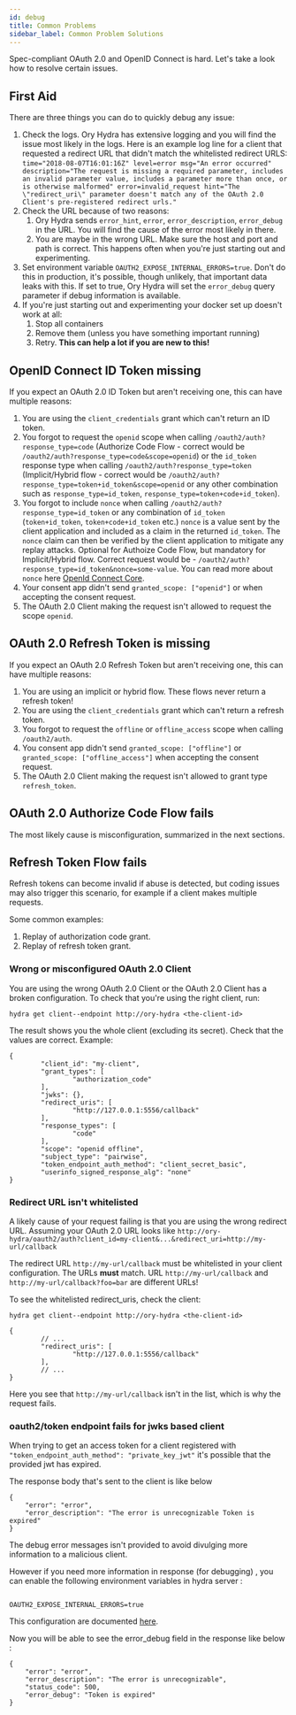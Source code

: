 ```yaml
---
id: debug
title: Common Problems
sidebar_label: Common Problem Solutions
---
```


Spec-compliant OAuth 2.0 and OpenID Connect is hard. Let's take a look how to resolve certain issues.

## First Aid

There are three things you can do to quickly debug any issue:

1. Check the logs. Ory Hydra has extensive logging and you will find the issue most likely in the logs. Here is an example log
   line for a client that requested a redirect URL that didn't match the whitelisted redirect URLS:
   `time="2018-08-07T16:01:16Z" level=error msg="An error occurred" description="The request is missing a required parameter, includes an invalid parameter value, includes a parameter more than once, or is otherwise malformed" error=invalid_request hint="The \"redirect_uri\" parameter doesn't match any of the OAuth 2.0 Client's pre-registered redirect urls."`
2. Check the URL because of two reasons:
   1. Ory Hydra sends `error_hint`, `error`, `error_description`, `error_debug` in the URL. You will find the cause of the error
      most likely in there.
   2. You are maybe in the wrong URL. Make sure the host and port and path is correct. This happens often when you're just
      starting out and experimenting.
3. Set environment variable `OAUTH2_EXPOSE_INTERNAL_ERRORS=true`. Don't do this in production, it's possible, though unlikely,
   that important data leaks with this. If set to true, Ory Hydra will set the `error_debug` query parameter if debug information
   is available.
4. If you're just starting out and experimenting your docker set up doesn't work at all:
   1. Stop all containers
   2. Remove them (unless you have something important running)
   3. Retry. **This can help a lot if you are new to this!**

## OpenID Connect ID Token missing

If you expect an OAuth 2.0 ID Token but aren't receiving one, this can have multiple reasons:

1. You are using the `client_credentials` grant which can't return an ID token.
2. You forgot to request the `openid` scope when calling `/oauth2/auth?response_type=code` (Authorize Code Flow - correct would be
   `/oauth2/auth?response_type=code&scope=openid`) or the `id_token` response type when calling `/oauth2/auth?response_type=token`
   (Implicit/Hybrid flow - correct would be `/oauth2/auth?response_type=token+id_token&scope=openid` or any other combination such
   as `response_type=id_token`, `response_type=token+code+id_token`).
3. You forgot to include `nonce` when calling `/oauth2/auth?response_type=id_token` or any combination of `id_token`
   (`token+id_token`, `token+code+id_token` etc.) `nonce` is a value sent by the client application and included as a claim in the
   returned `id_token`. The `nonce` claim can then be verified by the client application to mitigate any replay attacks. Optional
   for Authoize Code Flow, but mandatory for Implicit/Hybrid flow. Correct request would be -
   `/oauth2/auth?response_type=id_token&nonce=some-value`. You can read more about `nonce` here
   [OpenId Connect Core](https://openid.net/specs/openid-connect-core-1_0.html#NonceNotes).
4. Your consent app didn't send `granted_scope: ["openid"]` or when accepting the consent request.
5. The OAuth 2.0 Client making the request isn't allowed to request the scope `openid`.

## OAuth 2.0 Refresh Token is missing

If you expect an OAuth 2.0 Refresh Token but aren't receiving one, this can have multiple reasons:

1. You are using an implicit or hybrid flow. These flows never return a refresh token!
2. You are using the `client_credentials` grant which can't return a refresh token.
3. You forgot to request the `offline` or `offline_access` scope when calling `/oauth2/auth`.
4. You consent app didn't send `granted_scope: ["offline"]` or `granted_scope: ["offline_access"]` when accepting the consent
   request.
5. The OAuth 2.0 Client making the request isn't allowed to grant type `refresh_token`.

## OAuth 2.0 Authorize Code Flow fails

The most likely cause is misconfiguration, summarized in the next sections.

## Refresh Token Flow fails

Refresh tokens can become invalid if abuse is detected, but coding issues may also trigger this scenario, for example if a client
makes multiple requests.

Some common examples:

1.  Replay of authorization code grant.
2.  Replay of refresh token grant.

### Wrong or misconfigured OAuth 2.0 Client

You are using the wrong OAuth 2.0 Client or the OAuth 2.0 Client has a broken configuration. To check that you're using the right
client, run:

```
hydra get client--endpoint http://ory-hydra <the-client-id>
```

The result shows you the whole client (excluding its secret). Check that the values are correct. Example:

```
{
        "client_id": "my-client",
        "grant_types": [
                "authorization_code"
        ],
        "jwks": {},
        "redirect_uris": [
                "http://127.0.0.1:5556/callback"
        ],
        "response_types": [
                "code"
        ],
        "scope": "openid offline",
        "subject_type": "pairwise",
        "token_endpoint_auth_method": "client_secret_basic",
        "userinfo_signed_response_alg": "none"
}
```

### Redirect URL isn't whitelisted

A likely cause of your request failing is that you are using the wrong redirect URL. Assuming your OAuth 2.0 URL looks like
`http://ory-hydra/oauth2/auth?client_id=my-client&...&redirect_uri=http://my-url/callback`

The redirect URL `http://my-url/callback` must be whitelisted in your client configuration. The URLs **must** match. URL
`http://my-url/callback` and `http://my-url/callback?foo=bar` are different URLs!

To see the whitelisted redirect_uris, check the client:

```
hydra get client--endpoint http://ory-hydra <the-client-id>

{
        // ...
        "redirect_uris": [
                "http://127.0.0.1:5556/callback"
        ],
        // ...
}
```

Here you see that `http://my-url/callback` isn't in the list, which is why the request fails.

### oauth2/token endpoint fails for jwks based client

When trying to get an access token for a client registered with `"token_endpoint_auth_method": "private_key_jwt"` it's possible
that the provided jwt has expired.

The response body that's sent to the client is like below

```
{
    "error": "error",
    "error_description": "The error is unrecognizable Token is expired"
}
```

The debug error messages isn't provided to avoid divulging more information to a malicious client.

However if you need more information in response (for debugging) , you can enable the following environment variables in hydra
server :

```

OAUTH2_EXPOSE_INTERNAL_ERRORS=true
```

This configuration are documented [here](https://www.ory.sh/hydra/docs/reference/configuration/).

Now you will be able to see the error_debug field in the response like below :

```
{
    "error": "error",
    "error_description": "The error is unrecognizable",
    "status_code": 500,
    "error_debug": "Token is expired"
}
```
